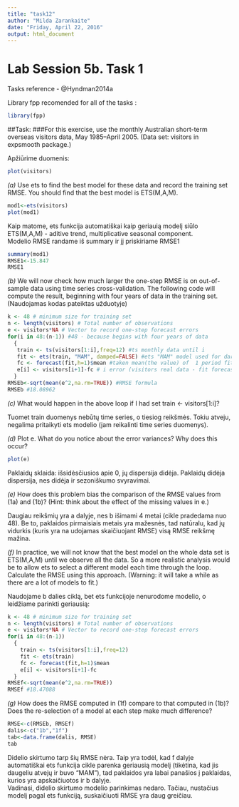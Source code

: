 ```yaml
---
title: "task12"
author: "Milda Zarankaite"
date: "Friday, April 22, 2016"
output: html_document
---
```

Lab Session 5b. Task 1
=====
Tasks reference - @Hyndman2014a

Library fpp recomended for all of the tasks :
```r
library(fpp)
```

##Task:
###For this exercise, use the monthly Australian short-term overseas visitors data, May 1985–April 2005. (Data set: visitors in expsmooth package.)

Apžiūrime duomenis:
```r
plot(visitors)
```
*(a)* Use ets to find the best model for these data and record the training set RMSE. You should find that the best model is ETS(M,A,M).
```r
mod1<-ets(visitors)
plot(mod1)
```
Kaip matome, ets funkcija automatiškai kaip geriauią modelį siūlo ETS(M,A,M) - aditive trend, multiplicative seasonal component.   
Modelio RMSE randame iš summary ir jį priskiriame RMSE1
```r
summary(mod1)
RMSE1<-15.847
RMSE1
```

*(b)* We will now check how much larger the one-step RMSE is on out-of-sample data using time series cross-validation. The following code will compute the result, beginning with four years of data in the training set. (Naudojamas kodas pateiktas užduotyje)
```r
k <- 48 # minimum size for training set
n <- length(visitors) # Total number of observations
e <- visitors*NA # Vector to record one-step forecast errors
for(i in 48:(n-1)) #48 - because begins with four years of data
  {
   train <- ts(visitors[1:i],freq=12) #ts monthly data until i
   fit <- ets(train, "MAM", damped=FALSE) #ets "MAM" model used for dara train
   fc <- forecast(fit,h=1)$mean #taken mean(the value) of  1 period fit data forecast
   e[i] <- visitors[i+1]-fc # i error (visitors real data - fit forecast)
  }
RMSEb<-sqrt(mean(e^2,na.rm=TRUE)) #RMSE formula
RMSEb #18.08962
```

*(c)* What would happen in the above loop if I had set train <- visitors[1:i]?

Tuomet train duomenys nebūtų time series, o tiesiog reikšmės. Tokiu atveju, negalima pritaikyti ets modelio (jam reikalinti time series duomenys).

*(d)* Plot e. What do you notice about the error variances? Why does this occur?
```r
plot(e)
```
Paklaidų sklaida: išsidėsčiusios apie 0, jų dispersija didėja. Paklaidų didėja dispersija, nes didėja ir sezoniškumo svyravimai. 

*(e)* How does this problem bias the comparison of the RMSE values from (1a) and (1b)? (Hint: think about the effect of the missing values in e.)

Daugiau reikšmių yra a dalyje, nes b išimami 4 metai (cikle pradedama nuo 48). Be to, paklaidos pirmaisiais metais yra mažesnės, tad natūralu, kad jų vidurkis (kuris yra na udojamas skaičiuojant RMSE) visą RMSE reikšmę mažina.

*(f)* In practice, we will not know that the best model on the whole data set is ETS(M,A,M) until we observe all the data. So a more realistic analysis would be to allow ets to select a different model each time through the loop. Calculate the RMSE using this approach. (Warning: it will take a while as there are a lot of models to fit.)

Naudojame b dalies ciklą, bet ets funkcijoje nenurodome modelio, o leidžiame parinkti geriausią:
```r
k <- 48 # minimum size for training set
n <- length(visitors) # Total number of observations
e <- visitors*NA # Vector to record one-step forecast errors
for(i in 48:(n-1))
  {
    train <- ts(visitors[1:i],freq=12)
    fit <- ets(train)
    fc <- forecast(fit,h=1)$mean
    e[i] <- visitors[i+1]-fc
  }
RMSEf<-sqrt(mean(e^2,na.rm=TRUE))
RMSEf #18.47088
```

*(g)* How does the RMSE computed in (1f) compare to that computed in (1b)? Does the re-selection of a model at each step make much difference?
```r
RMSE<-c(RMSEb, RMSEf)
dalis<-c("1b","1f")
tab<-data.frame(dalis, RMSE)
tab
```
Didelio skirtumo tarp šių RMSE nėra. Taip yra todėl, kad f dalyje automatiškai ets funkcija cikle parenka geriausią modelį (tikėtina, kad jis daugeliu atvejų ir buvo "MAM"), tad paklaidos yra labai panašios į paklaidas, kurios yra apskaičiuotos ir b dalyje.  
Vadinasi, didelio skirtumo modelio parinkimas nedaro. Tačiau, nustačius modelį pagal ets funkciją, suskaičiuoti RMSE yra daug greičiau.